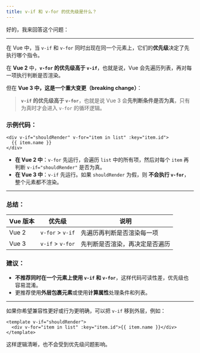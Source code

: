 ```yaml
---
title: v-if 和 v-for 的优先级是什么？
---
```


好的，我来回答这个问题：

---

在 Vue 中，当 `v-if` 和 `v-for` 同时出现在同一个元素上，它们的**优先级**决定了先执行哪个指令。

在 **Vue 2** 中，**`v-for` 的优先级高于 `v-if`**，也就是说，Vue 会先遍历列表，再对每一项执行判断是否渲染。

但在 **Vue 3 中，这是一个重大变更（breaking change）**：

> **`v-if` 的优先级高于 `v-for`**，也就是说 Vue 3 会**先判断条件是否为真**，只有为真时才会进入 `v-for` 的循环逻辑。

### 示例代码：

```vue
<div v-if="shouldRender" v-for="item in list" :key="item.id">
  {{ item.name }}
</div>
```

* **在 Vue 2 中**：`v-for` 先运行，会遍历 `list` 中的所有项，然后对每个 `item` 再判断 `v-if="shouldRender"` 是否为真。
* **在 Vue 3 中**：`v-if` 先运行。如果 `shouldRender` 为假，则 **不会执行 `v-for`**，整个元素都不渲染。

---

### 总结：

| Vue 版本 | 优先级              | 说明              |
| ------ | ---------------- | --------------- |
| Vue 2  | `v-for` > `v-if` | 先遍历再判断是否渲染每一项   |
| Vue 3  | `v-if` > `v-for` | 先判断是否渲染，再决定是否遍历 |

### 建议：

* **不推荐同时在一个元素上使用 `v-if` 和 `v-for`**，这样代码可读性差，优先级也容易混淆。
* 更推荐使用**外层包裹元素**或使用**计算属性**处理条件和列表。

---

如果你希望兼容性更好或行为更明确，可以把 `v-if` 移到外层，例如：

```vue
<template v-if="shouldRender">
  <div v-for="item in list" :key="item.id">{{ item.name }}</div>
</template>
```

这样逻辑清晰，也不会受到优先级问题影响。

